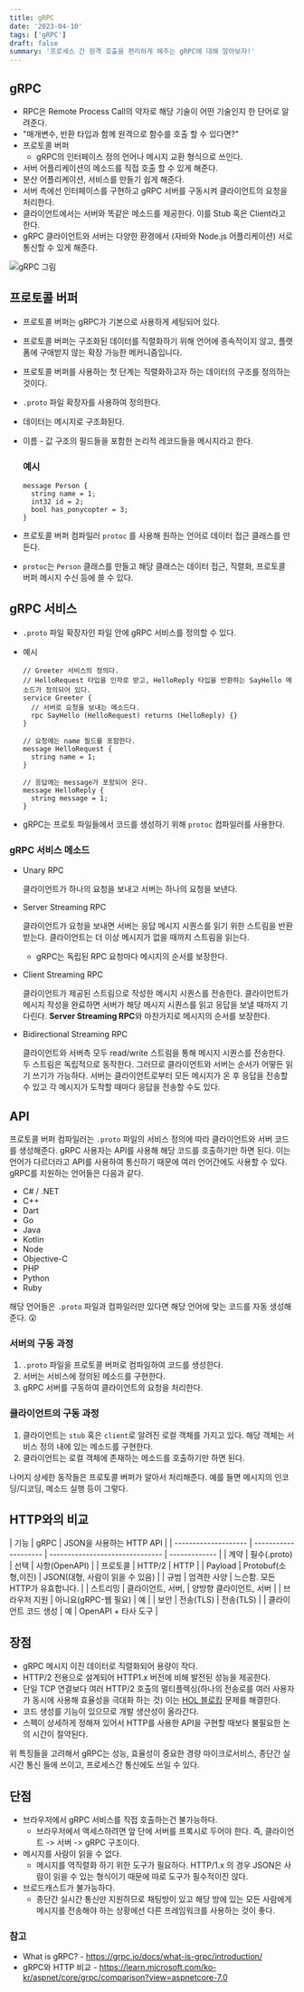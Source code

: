 ```yaml
---
title: gRPC
date: '2023-04-10'
tags: ['gRPC']
draft: false
summary: '프로세스 간 원격 호출을 편리하게 해주는 gRPC에 대해 알아보자!'
---
```


## gRPC

- RPC은 Remote Process Call의 약자로 해당 기술이 어떤 기술인지 한 단어로 알려준다.
- "매개변수, 반환 타입과 함께 원격으로 함수를 호출 할 수 있다면?"
- 프로토콜 버퍼
  - gRPC의 인터페이스 정의 언어나 메시지 교환 형식으로 쓰인다.
- 서버 어플리케이션의 메소드를 직접 호출 할 수 있게 해준다.
- 분산 어플리케이션, 서비스를 만들기 쉽게 해준다.
- 서버 측에선 인터페이스를 구현하고 gRPC 서버를 구동시켜 클라이언트의 요청을 처리한다.
- 클라이언트에서는 서버와 똑같은 메소드를 제공한다. 이를 Stub 혹은 Client라고 한다.
- gRPC 클라이언트와 서버는 다양한 환경에서 (자바와 Node.js 어플리케이션) 서로 통신할 수 있게 해준다.

![gRPC 그림](https://grpc.io/img/landing-2.svg)

## 프로토콜 버퍼

- 프로토콜 버퍼는 gRPC가 기본으로 사용하게 세팅되어 있다.
- 프로토콜 버퍼는 구조화된 데이터를 직렬화하기 위해 언어에 종속적이지 않고,
  플랫폼에 구애받지 않는 확장 가능한 메커니즘입니다.
- 프로토콜 버퍼를 사용하는 첫 단계는 직렬화하고자 하는 데이터의 구조를 정의하는 것이다.
- `.proto` 파일 확장자를 사용하여 정의한다.
- 데이터는 메시지로 구조화된다.
- 이름 - 값 구조의 필드들을 포함한 논리적 레코드들을 메시지라고 한다.

  ### 예시

  ```
  message Person {
    string name = 1;
    int32 id = 2;
    bool has_ponycopter = 3;
  }
  ```

- 프로토콜 버퍼 컴파일러 `protoc` 를 사용해 원하는 언어로 데이터 접근 클래스를 만든다.
- `protoc`는 `Person` 클래스를 만들고 해당 클래스는 데이터 접근, 직렬화, 프로토콜 버퍼 메시지 수신 등에 쓸 수 있다.

## gRPC 서비스

- `.proto` 파일 확장자인 파일 안에 gRPC 서비스를 정의할 수 있다.
- 예시

  ```
  // Greeter 서비스의 정의다.
  // HelloRequest 타입을 인자로 받고, HelloReply 타입을 반환하는 SayHello 메소드가 정의되어 있다.
  service Greeter {
    // 서버로 요청을 보내는 메소드다.
    rpc SayHello (HelloRequest) returns (HelloReply) {}
  }

  // 요청에는 name 필드를 포함한다.
  message HelloRequest {
    string name = 1;
  }

  // 응답에는 message가 포함되어 온다.
  message HelloReply {
    string message = 1;
  }
  ```

- gRPC는 프로토 파일들에서 코드를 생성하기 위해 `protoc` 컴파일러를 사용한다.

### gRPC 서비스 메소드

- Unary RPC

  클라이언트가 하나의 요청을 보내고 서버는 하나의 요청을 보낸다.

- Server Streaming RPC

  클라이언트가 요청을 보내면 서버는 응답 메시지 시퀀스를 읽기 위한 스트림을 반환받는다.
  클라이언트는 더 이상 메시지가 없을 때까지 스트림을 읽는다.

  - gRPC는 독립된 RPC 요청마다 메시지의 순서를 보장한다.

- Client Streaming RPC

  클라이언트가 제공된 스트림으로 작성한 메시지 시퀀스를 전송한다. 클라이언트가 메시지 작성을 완료하면
  서버가 해당 메시지 시퀀스를 읽고 응답을 보낼 때까지 기다린다. **Server Streaming RPC**와 마찬가지로
  메시지의 순서를 보장한다.

- Bidirectional Streaming RPC

  클라이언트와 서버측 모두 read/write 스트림을 통해 메시지 시퀀스를 전송한다. 두 스트림은 독립적으로 동작한다.
  그러므로 클라이언트와 서버는 순서가 어떻든 읽기 쓰기가 가능하다. 서버는 클라이언트로부터 모든 메시지가 온 후 응답을 전송할 수 있고
  각 메시지가 도착할 때마다 응답을 전송할 수도 있다.

## API

프로토콜 버퍼 컴파일러는 `.proto` 파일의 서비스 정의에 따라 클라이언트와 서버 코드를 생성해준다.
gRPC 사용자는 API를 사용해 해당 코드를 호출하기만 하면 된다. 이는 언어가 다르더라고 API를 사용하여 통신하기 때문에
여러 언어간에도 사용할 수 있다. gRPC를 지원하는 언어들은 다음과 같다.

- C# / .NET
- C++
- Dart
- Go
- Java
- Kotlin
- Node
- Objective-C
- PHP
- Python
- Ruby

해당 언어들은 `.proto` 파일과 컴파일러만 있다면 해당 언어에 맞는 코드를 자동 생성해준다. 😲

### 서버의 구동 과정

1. `.proto` 파일을 프로토콜 버퍼로 컴파일하여 코드를 생성한다.
2. 서버는 서비스에 정의된 메소드를 구현한다.
3. gRPC 서버를 구동하여 클라이언트의 요청을 처리한다.

### 클라이언트의 구동 과정

1. 클라이언트는 `stub` 혹은 `client`로 알려진 로컬 객체를 가지고 있다. 해당 객체는 서비스 정의
   내에 있는 메소드를 구현한다.
2. 클라이언트는 로컬 객체에 존재하는 메소드를 호출하기만 하면 된다.

나머지 상세한 동작들은 프로토콜 버퍼가 알아서 처리해준다. 예를 들면 메시지의 인코딩/디코딩, 메소드 실행 등이 그렇다.

## HTTP와의 비교

| 기능                 | gRPC                 | JSON을 사용하는 HTTP API        |
| -------------------- | -------------------- | ------------------------------- | ------------- |
| 계약                 | 필수(.proto)         | 선택                            | 사항(OpenAPI) |
| 프로토콜             | HTTP/2               | HTTP                            |
| Payload              | Protobuf(소형,이진)  | JSON(대형, 사람이 읽을 수 있음) |
| 규범                 | 엄격한 사양          | 느슨함. 모든 HTTP가 유효합니다. |
| 스트리밍             | 클라이언트, 서버,    | 양방향 클라이언트, 서버         |
| 브라우저 지원        | 아니요(gRPC-웹 필요) | 예                              |
| 보안                 | 전송(TLS)            | 전송(TLS)                       |
| 클라이언트 코드 생성 | 예                   | OpenAPI + 타사 도구             |

## 장점

- gRPC 메시지 이진 데이터로 직렬화되어 용량이 작다.
- HTTP/2 전용으로 설계되어 HTTP1.x 버전에 비해 발전된 성능을 제공한다.
- 단일 TCP 연결보다 여러 HTTP/2 호출의 멀티플렉싱(하나의 전송로를 여러 사용자가 동시에 사용해 효율성을 극대화 하는 것)
  이는 [HOL 블로킹](https://en.wikipedia.org/wiki/Head-of-line_blocking) 문제를 해결한다.
- 코드 생성를 기능이 있으므로 개발 생산성이 올라간다.
- 스펙이 상세하게 정해져 있어서 HTTP를 사용한 API을 구현할 때보다 불필요한 논의 시간이 절약된다.

위 특징들을 고려해서 gRPC는 성능, 효율성이 중요한 경량 마이크로서비스, 종단간 실시간 통신 들에 쓰이고, 프로세스간 통신에도 쓰일 수 있다.

## 단점

- 브라우저에서 gRPC 서비스를 직접 호출하는건 불가능하다.
  - 브라우저에서 액세스하려면 앞 단에 서버를 프록시로 두어야 한다. 즉, 클라이언트 -> 서버 -> gRPC 구조이다.
- 메시지를 사람이 읽을 수 없다.
  - 메시지를 역직렬화 하기 위한 도구가 필요하다. HTTP/1.x 의 경우 JSON은 사람이 읽을 수 있는 형식이기 때문에 따로 도구가 필수적이진 않다.
- 브로드캐스트가 불가능하다.
  - 종단간 실시간 통신만 지원하므로 채팅방이 있고 해당 방에 있는 모든 사람에게 메시지를 전송해야 하는 상황에선 다른 프레임워크를 사용하는 것이 좋다.

### 참고

- What is gRPC? - https://grpc.io/docs/what-is-grpc/introduction/
- gRPC와 HTTP 비교 - https://learn.microsoft.com/ko-kr/aspnet/core/grpc/comparison?view=aspnetcore-7.0
